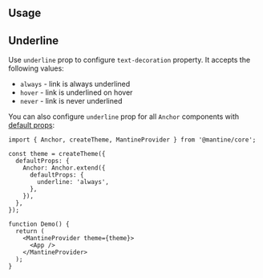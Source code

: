 

## Usage

<Demo data={AnchorDemos.usage} />

## Underline

Use `underline` prop to configure `text-decoration` property. It accepts the following values:

- `always` - link is always underlined
- `hover` - link is underlined on hover
- `never` - link is never underlined

<Demo data={AnchorDemos.decoration} />

You can also configure `underline` prop for all `Anchor` components with [default props](/theming/default-props):

```tsx
import { Anchor, createTheme, MantineProvider } from '@mantine/core';

const theme = createTheme({
  defaultProps: {
    Anchor: Anchor.extend({
      defaultProps: {
        underline: 'always',
      },
    }),
  },
});

function Demo() {
  return (
    <MantineProvider theme={theme}>
      <App />
    </MantineProvider>
  );
}
```

<Polymorphic defaultElement="a" changeToElement="button" component="Anchor" withNext />

<GetElementRef component="Anchor" refType="a" />
